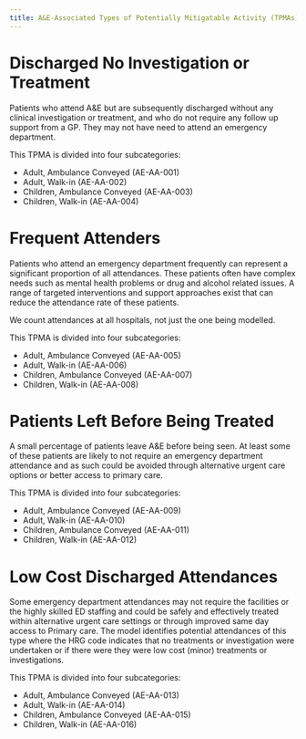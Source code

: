 ```yaml
---
title: A&E-Associated Types of Potentially Mitigatable Activity (TPMAs)
---
```


# Discharged No Investigation or Treatment 

Patients who attend A&E but are subsequently discharged without any clinical investigation or treatment, and who do not require any follow up support from a GP. They may not have need to attend an emergency department. 

This TPMA is divided into four subcategories:

- Adult, Ambulance Conveyed (AE-AA-001)
- Adult, Walk-in (AE-AA-002)
- Children, Ambulance Conveyed (AE-AA-003)
- Children, Walk-in (AE-AA-004)

# Frequent Attenders

Patients who attend an emergency department frequently can represent a significant proportion of all attendances.
These patients often have complex needs such as mental health problems or drug and alcohol related issues. 
A range of targeted interventions and support approaches exist that can reduce the attendance rate of these patients.

We count attendances at all hospitals, not just the one being modelled.

This TPMA is divided into four subcategories:

- Adult, Ambulance Conveyed (AE-AA-005)
- Adult, Walk-in (AE-AA-006)
- Children, Ambulance Conveyed (AE-AA-007)
- Children, Walk-in (AE-AA-008)

# Patients Left Before Being Treated

A small percentage of patients leave A&E before being seen. 
At least some of these patients are likely to not require an emergency department attendance and as such could be avoided through alternative urgent care options or better access to primary care.  

This TPMA is divided into four subcategories:

- Adult, Ambulance Conveyed (AE-AA-009)
- Adult, Walk-in (AE-AA-010)
- Children, Ambulance Conveyed (AE-AA-011)
- Children, Walk-in (AE-AA-012)

# Low Cost Discharged Attendances

Some emergency department attendances may not require the facilities or the highly skilled ED staffing and could be safely and effectively treated within alternative urgent care settings or through improved same day access to Primary care. The model identifies potential attendances of this type  where the HRG code indicates that no treatments or investigation were undertaken or if there were they were low cost (minor) treatments or investigations.

This TPMA is divided into four subcategories:

- Adult, Ambulance Conveyed (AE-AA-013)
- Adult, Walk-in (AE-AA-014)
- Children, Ambulance Conveyed (AE-AA-015)
- Children, Walk-in (AE-AA-016)

